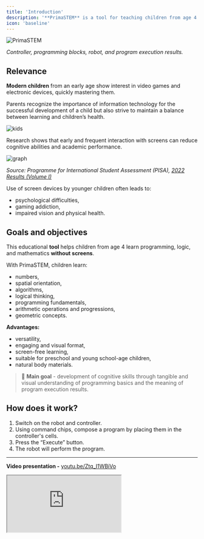 ```yaml
---
title: 'Introduction'
description: '**PrimaSTEM** is a tool for teaching children from age 4 the basics of programming, logic, and mathematics without screen devices.'
icon: 'baseline'
---
```


![PrimaSTEM](../images/main_04.png)

*Controller, programming blocks, robot, and program execution results.*

## Relevance

**Modern children** from an early age show interest in video games and electronic devices, quickly mastering them.

Parents recognize the importance of information technology for the successful development of a child but also strive to maintain a balance between learning and children’s health.

![kids](../images/kids.png)

Research shows that early and frequent interaction with screens can reduce cognitive abilities and academic performance.

![graph](../images/graph.jpg)

*Source: Programme for International Student Assessment (PISA), [2022 Results (Volume I)](https://www.oecd-ilibrary.org/education/pisa-2022-results-volume-i_53f23881-en)*

Use of screen devices by younger children often leads to:
- psychological difficulties,
- gaming addiction,
- impaired vision and physical health.

## Goals and objectives

This educational **tool** helps children from age 4 learn programming, logic, and mathematics **without screens**.

With PrimaSTEM, children learn:
- numbers,
- spatial orientation,
- algorithms,
- logical thinking,
- programming fundamentals,
- arithmetic operations and progressions,
- geometric concepts.

**Advantages:**
- versatility,
- engaging and visual format,
- screen-free learning,
- suitable for preschool and young school-age children,
- natural body materials.

> 🎯 **Main goal** - development of cognitive skills through tangible and visual understanding of programming basics and the meaning of program execution results.

## How does it work?

1. Switch on the robot and controller.
2. Using command chips, compose a program by placing them in the controller's cells.
3. Press the “Execute” button.
4. The robot will perform the program.

---

**Video presentation -** [youtu.be/Ztq_I1WBiVo](https://youtu.be/Ztq_I1WBiVo)

<div
  style={{
    position: 'relative',
    paddingBottom: '56.25%',
    height: 0,
    overflow: 'hidden',
  }}
>
  <iframe
    src="https://www.youtube.com/embed/Ztq_I1WBiVo?si=qqCdSgaVUeRhZaMp"
    style={{
      position: 'absolute',
      top: 0,
      left: 0,
      width: '100%',
      height: '100%',
    }}
    allow="accelerometer; autoplay; clipboard-write; encrypted-media; gyroscope; picture-in-picture"
    allowFullScreen
  />
</div>

---

**Mathematical drawing using a variable and negative numbers -** [youtu.be/6Zoyku27mO8](https://youtu.be/6Zoyku27mO8)
<div
  style={{
    position: 'relative',
    paddingBottom: '56.25%',
    height: 0,
    overflow: 'hidden',
  }}
>
  <iframe
    src="https://www.youtube.com/embed/6Zoyku27mO8?si=WYYMKyV7d768DI-D"
    style={{
      position: 'absolute',
      top: 0,
      left: 0,
      width: '100%',
      height: '100%',
    }}
    allow="accelerometer; autoplay; clipboard-write; encrypted-media; gyroscope; picture-in-picture"
    allowFullScreen
  />
</div>

---

**Heart-shaped mathematical drawing -** [youtu.be/VgiWu200EGw](https://youtu.be/VgiWu200EGw)
<div
  style={{
    position: 'relative',
    paddingBottom: '56.25%',
    height: 0,
    overflow: 'hidden',
  }}
>
  <iframe
    src="https://www.youtube.com/embed/VgiWu200EGw?si=EiQKbP0egmZ2aXCa"
style={{
      position: 'absolute',
      top: 0,
      left: 0,
      width: '100%',
      height: '100%',
    }}
    allow="accelerometer; autoplay; clipboard-write; encrypted-media; gyroscope; picture-in-picture"
    allowFullScreen
  />
</div>

---

> 📺  For more details, visit the [PrimaSTEM YouTube channel](https://www.youtube.com/@primastem)

## Who is it for?

PrimaSTEM is designed for children and looks like a game, but is a flexible tool for educators and parents. It can be used to teach various subjects - mathematics, programming, physics, history, geography. Everything is limited only by the imagination and skills of the teacher or parents.

The child acquires mathematical and algorithmic foundations, serving as excellent preparation for school and a first experience with programming languages (Scratch, Logo, or Minecraft).

![Spirale](../images/robot_spiral_01.jpg)

*Example result: a spiral drawn when dynamically changing a variable in a loop.*
